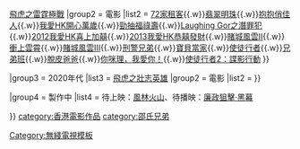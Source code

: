 {{Navbox
|name = 邵氏電影系列
|title = [[邵氏兄弟]]電影及劇集系列（2009年至今）
|state = collapsed
|group1 = 2000年代
|list1 = {{Navbox subgroup
| groupstyle = 
| liststyle  = 

|group1 = 電影
|list1 = [[Laughing Gor之變節]]
}}
|group2 = 2010年代
|list2 = {{Navbox subgroup
| groupstyle = 
| liststyle  = 
|group1 = 劇集
|list1 = [[飛虎之潛行極戰]]{{.w}}[[守護神之保險調查]]{{.w}}[[飛虎之雷霆極戰]]
|group2 = 電影
|list2 = [[72家租客]]{{.w}}[[翡翠明珠]]{{.w}}[[抱抱俏佳人]]{{.w}}[[我愛HK開心萬歲]]{{.w}}[[勁抽福祿壽]]{{.w}}[[Laughing Gor之潛罪犯]]{{.w}}[[2012我愛HK喜上加囍]]{{.w}}[[2013我愛HK恭囍發財]]{{.w}}[[賭城風雲II]]{{.w}}[[衝上雲霄 (電影)|衝上雲霄]]{{.w}}[[賭城風雲III]]{{.w}}[[刑警兄弟]]{{.w}}[[寶貝當家 (電影)|寶貝當家]]{{.w}}[[使徒行者 (電影)|使徒行者]]{{.w}}[[兄弟班]]{{.w}}[[脫皮爸爸]]{{.w}}[[你咪理，我愛你！]]{{.w}}[[使徒行者2：諜影行動]]
}}

|group3 = 2020年代
|list3 = {{Navbox subgroup
| groupstyle = 
| liststyle  = 
|group1 = 劇集
|list1 = [[非凡三俠]]{{.w}}[[飛虎3壯志英雄|飛虎之壯志英雄]]
|group2 = 電影
|list2 = 
}}

|group4 = 製作中
|list4 = 待上映：[[風林火山 (2022年電影)|風林火山]]、待播映：[[廉政狙擊·黑幕]]

}}<noinclude>
[[category:香港電影作品]]
[[Category:無綫電視模板]]
[[category:邵氏兄弟]]
</noinclude>